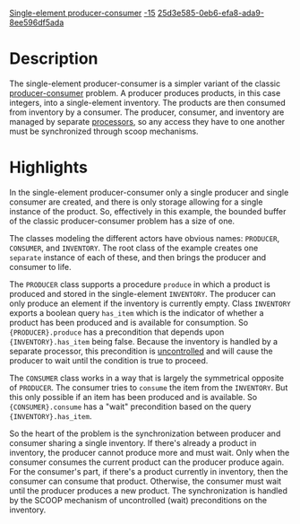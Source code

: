 [[Property:title|Single-element producer-consumer]]
[[Property:weight|-15]]
[[Property:uuid|25d3e585-0eb6-efa8-ada9-8ee596df5ada]]
{{Beta}}



=Description=

The single-element producer-consumer is a simpler variant of the classic [http://en.wikipedia.org/wiki/Producer-consumer_problem producer-consumer] problem. A producer produces products, in this case integers, into a single-element inventory. The products are then consumed from inventory by a consumer. The producer, consumer, and inventory are managed by separate [[Concurrent Eiffel with SCOOP#Processors|processors]], so any access they have to one another must be synchronized through scoop mechanisms.

=Highlights=

In the single-element producer-consumer only a single producer and single consumer are created, and there is only storage allowing for a single instance of the product. So, effectively in this example, the bounded buffer of the classic producer-consumer problem has a size of one. 

The classes modeling the different actors have obvious names: <code>PRODUCER</code>, <code>CONSUMER</code>, and <code>INVENTORY</code>. The root class of the example creates one <code>separate</code> instance of each of these, and then brings the producer and consumer to life.

The <code>PRODUCER</code> class supports a procedure <code>produce</code> in which a product is produced and stored in the single-element <code>INVENTORY</code>. The producer can only produce an element if the inventory is currently empty. Class <code>INVENTORY</code> exports a boolean query <code>has_item</code> which is the indicator of whether a product has been produced and is available for consumption. So <code>{PRODUCER}.produce</code> has a precondition that depends upon <code>{INVENTORY}.has_item</code> being false. Because the inventory is handled by a separate processor, this precondition is [[Concurrent Eiffel with SCOOP#Preconditions|uncontrolled]] and will cause the producer to wait until the condition is true to proceed. 

The <code>CONSUMER</code> class works in a way that is largely the symmetrical opposite of <code>PRODUCER</code>. The consumer tries to <code>consume</code> the item from the <code>INVENTORY</code>. But this only possible if an item has been produced and is available. So <code>{CONSUMER}.consume</code> has a "wait" precondition based on the query <code>{INVENTORY}.has_item</code>.

So the heart of the problem is the synchronization between producer and consumer sharing a single inventory. If there's already a product in inventory, the producer cannot produce more and must wait. Only when the consumer consumes the current product can the producer produce again. For the consumer's part, if there's a product currently in inventory, then the consumer can consume that product. Otherwise, the consumer must wait until the producer produces a new product. The synchronization is handled by the SCOOP mechanism of uncontrolled (wait) preconditions on the inventory.



